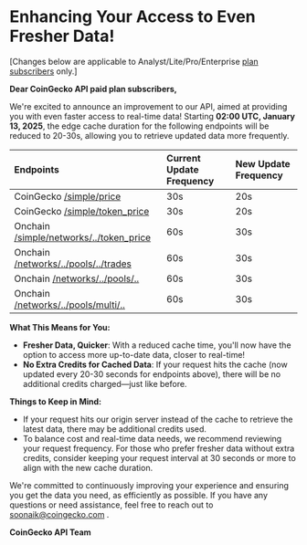 # Enhancing Your Access to Even Fresher Data!

\[Changes below are applicable to Analyst/Lite/Pro/Enterprise [plan subscribers](https://www.coingecko.com/en/api/pricing) only.]

**Dear CoinGecko API paid plan subscribers,**

We're excited to announce an improvement to our API, aimed at providing you with even faster access to real-time data! Starting **02:00 UTC, January 13, 2025**, the edge cache duration for the following endpoints will be reduced to 20-30s, allowing you to retrieve updated data more frequently.

| Endpoints                                                                                                 | Current Update Frequency | New Update Frequency |
| :-------------------------------------------------------------------------------------------------------- | :----------------------- | :------------------- |
| CoinGecko [/simple/price](https://docs.coingecko.com/reference/simple-price)                              | 30s                      | 20s                  |
| CoinGecko [/simple/token\_price](https://docs.coingecko.com/reference/simple-token-price)                 | 30s                      | 20s                  |
| Onchain [/simple/networks/../token\_price](https://docs.coingecko.com/reference/onchain-simple-price)     | 60s                      | 30s                  |
| Onchain [/networks/../pools/../trades](https://docs.coingecko.com/reference/pool-trades-contract-address) | 60s                      | 30s                  |
| Onchain [/networks/../pools/..](https://docs.coingecko.com/reference/pool-address)                        | 60s                      | 30s                  |
| Onchain [/networks/../pools/multi/..](https://docs.coingecko.com/reference/pools-addresses)               | 60s                      | 30s                  |

**What This Means for You:**

* **Fresher Data, Quicker**: With a reduced cache time, you'll now have the option to access more up-to-date data, closer to real-time!
* **No Extra Credits for Cached Data**: If your request hits the cache (now updated every 20-30 seconds for endpoints above), there will be no additional credits charged—just like before.

**Things to Keep in Mind:**

* If your request hits our origin server instead of the cache to retrieve the latest data, there may be additional credits used.
* To balance cost and real-time data needs, we recommend reviewing your request frequency. For those who prefer fresher data without extra credits, consider keeping your request interval at 30 seconds or more to align with the new cache duration.

We're committed to continuously improving your experience and ensuring you get the data you need, as efficiently as possible. If you have any questions or need assistance, feel free to reach out to [soonaik@coingecko.com](mailto:soonaik@coingecko.com) .

**CoinGecko API Team**